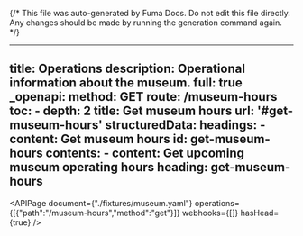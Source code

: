 {/*
  This file was auto-generated by Fuma Docs.
  Do not edit this file directly. Any changes should be made by running the generation command again.
*/}

---
title: Operations
description: Operational information about the museum.
full: true
_openapi:
  method: GET
  route: /museum-hours
  toc:
    - depth: 2
      title: Get museum hours
      url: '#get-museum-hours'
  structuredData:
    headings:
      - content: Get museum hours
        id: get-museum-hours
    contents:
      - content: Get upcoming museum operating hours
        heading: get-museum-hours
---

<APIPage document={"./fixtures/museum.yaml"} operations={[{"path":"/museum-hours","method":"get"}]} webhooks={[]} hasHead={true} />